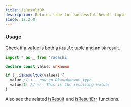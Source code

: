 ```yaml
---
title: isResultOk
description: Returns true for successful Result tuple
since: 12.2.0
---
```


### Usage

Check if a value is both a `Result` tuple and an `Ok` result.

```ts
import * as _ from 'radashi'

declare const value: unknown

if (_.isResultOk(value)) {
  value // <-- now an Ok<unknown> type
  value[1] // <-- This is the resulting value!
}
```

Also see the related [isResult](/typed/isResult) and [isResultErr](/typed/isResultErr) functions.
